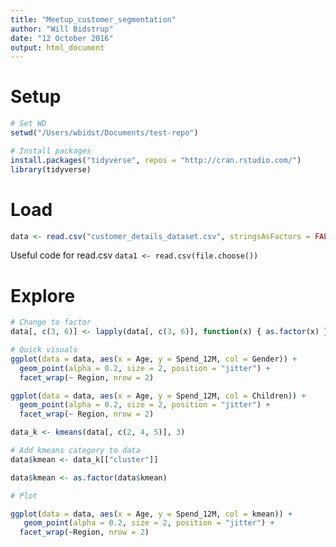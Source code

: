 ```yaml
---
title: "Meetup_customer_segmentation"
author: "Will Bidstrup"
date: "12 October 2016"
output: html_document
---
```


# Setup 
```r
# Set WD
setwd("/Users/wbidst/Documents/test-repo")

# Install packages
install.packages("tidyverse", repos = "http://cran.rstudio.com/")
library(tidyverse)

```


# Load
```r
data <- read.csv("customer_details_dataset.csv", stringsAsFactors = FALSE)
```

Useful code for read.csv `data1 <- read.csv(file.choose())`

# Explore
```r
# Change to factor
data[, c(3, 6)] <- lapply(data[, c(3, 6)], function(x) { as.factor(x) } )

# Quick visuals
ggplot(data = data, aes(x = Age, y = Spend_12M, col = Gender)) +
  geom_point(alpha = 0.2, size = 2, position = "jitter") +
  facet_wrap(~ Region, nrow = 2)

ggplot(data = data, aes(x = Age, y = Spend_12M, col = Children)) +
  geom_point(alpha = 0.2, size = 2, position = "jitter") +
  facet_wrap(~ Region, nrow = 2)

```



```r
data_k <- kmeans(data[, c(2, 4, 5)], 3)

# Add kmeans category to data
data$kmean <- data_k[["cluster"]]

data$kmean <- as.factor(data$kmean)

# Plot

ggplot(data = data, aes(x = Age, y = Spend_12M, col = kmean)) +
   geom_point(alpha = 0.2, size = 2, position = "jitter") +
  facet_wrap(~Region, nrow = 2)
```




